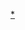 {{Navbox
|bodyclass=hlist

|name = Egypt
|title = [[埃及行政區劃]]
|image = [[File:Flag of Egypt.svg|56px|border|Flag of Egypt]]
|titlestyle = {{{titlestyle|}}}
|list1 = {{Navbox with columns|child
|colstyle = text-align: left
|col1 = 
[[亞歷山大省]]
<br>[[阿斯旺省]]
<br>[[艾斯尤特省]]
<br>[[布海拉省]]
|col2 = 
[[貝尼蘇韋夫省]]
<br>[[開羅省]]
<br>[[代蓋赫利耶省]]
<br>[[杜姆亞特省]]
|col3 = 
[[法尤姆省]]
<br>[[西部省 (埃及)|西部省]]
<br>[[吉薩省]]
<br>[[伊斯梅利亞省]]
|col4 = 
[[謝赫村省]]
<br>[[盧克索省]]
<br>[[馬特魯省]]
<br>[[明亞省]]
|col5 = 
[[米努夫省]]
<br>[[新河谷省]]
<br>[[北西奈省]]
<br>[[塞得港省]]
|col6 = 
[[蓋盧比尤省]]
<br>[[基納省]]
<br>[[紅海省 (埃及)|紅海省]]
<br>[[東部省 (埃及)|東部省]] 
|col7 = 
[[索哈傑省]] 
<br>[[南西奈省]]
<br>[[蘇伊士省]]
}}
}}<noinclude>

[[Category:埃及行政區劃|*]]

</noinclude>